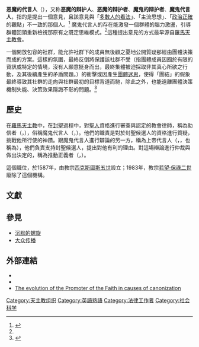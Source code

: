 {{otheruses|other=一部名稱與此相近的美國電影|追魂交易 (電影)}}
'''恶魔的代言人'''（{{lang-en|devil's advocate}}），又称'''恶魔的辩护人'''、'''恶魔的辩护者'''、'''魔鬼的辩护者'''、'''魔鬼代言人'''，指的是提出一個意見，且該意見與「[[共識|多數人的看法]]」、「主流思想」、「[[政治正確|政治正確]]的觀點」不一致的那個人。<ref name="黃靖軒 2016">{{cite web | author=黃靖軒 | title=那些媒體報導沒說的事：一場鄭捷、受害者家屬、與辯護律師的三方對話 - BuzzOrange | website=archive.is | date=2019-04-23 | url=http://archive.is/gIH4p | language=zh | access-date=2019-04-23}}</ref> 魔鬼代言人的存在能激發一個群體的腦力激盪，引導群體回頭重新檢視那原有之既定思維模式。<ref name="黃靖軒 2016"/>這種提出意見的方式最早源自[[羅馬天主教會|羅馬天主教會]]。

一個開放包容的社群，能允許社群下的成員無後顧之憂地公開質疑那經由團體決策而成的方案。這樣的氛圍，最終反倒將保護該社群不受{{tsl|en|Abilene paradox|艾比里尼弔詭}}（指團體成員因囿於有限的資訊或特定的情境，沒有人願意挺身而出，最終集體被迫採取非其真心所欲之行動，及其後續產生的矛盾問題。）的衝擊或因產生[[團體迷思|團體迷思]]，使得「團結」的假象最終導致其社群的走向與社群最初的目標背道而馳，除此之外，也能遠離團體決策機制失能、決策效果隱誨不彰的問題。<ref name="陳成宏 粘忠倚 2007 pp. 263–273">{{cite journal | author=陳成宏 | author2=粘忠倚 | title=學校組織變革的團體決策行為：「艾比里尼弔詭」與「團體迷思」的觀點分析 | journal=興國學報 | issue=7 | date=2007-01-01 | issn=1814-5175 | doi=10.29950/JHKUM.200701.0017 | pages=263–273 | url=http://www.airitilibrary.com/Publication/alDetailedMesh?DocID=18145175-200701-201206250007-201206250007-263-273 | language=zh | access-date=2019-04-23 | archive-date=2019-04-23 | archive-url=https://web.archive.org/web/20190423163417/http://www.airitilibrary.com/Publication/alDetailedMesh%3FDocID%3D18145175-200701-201206250007-201206250007-263-273 | dead-url=no }}</ref>

== 歷史 ==
在[[羅馬天主教|羅馬天主教]]中，在[[封聖|封聖]]過程中，對[[基督教聖人|聖人]]資格進行審查與認定的教會律師，稱為助信者（{{lang-en|Promoter of the Faith}}，{{lang-la|promotor fidei}}），俗稱魔鬼代言人（{{lang-en|devil's advocate}}，{{lang-la|advocatus diaboli}}）。他們的職責是對於封聖候選人的資格進行質疑，挑戰他所行使的神蹟。跟魔鬼代言人進行辯論的另一方，稱為上帝代言人（{{lang-en|God's advocate}}，{{lang-la|advocatus Dei}}，也稱為{{lang-en|Promoter of the Cause}}），他們負責支持封聖候選人，提出對他有利的理由。對這場辯論進行仲裁與做出決定的，稱為推動正義者（{{lang-en|Promoter of Justice}}，{{lang-la|promotor iustitiae}}）。

這個職位，於1587年，由教宗[[西克斯圖斯五世|西克斯圖斯五世]]設立；1983年，教宗[[若望·保祿二世|若望·保祿二世]]廢除了這個機構。

== 文獻 ==
{{reflist}}

== 參見 ==
*[[沉默的螺旋|沉默的螺旋]]
*[[大众传播|大众传播]]

==外部連結==
{{Wikisource|:en:Catholic Encyclopedia (1913)|''Catholic Encyclopedia'' (1913)}}
{{Wiktionary}}
* {{CathEncy|url=http://www.newadvent.org/cathen/01168b.htm|title=Advocatus Diaboli}}
* {{CathEncy|wstitle=Promotor Fidei}}
* [http://www.jgray.org/docs/promoterfaith.html The evolution of the Promoter of the Faith in causes of canonization] {{Wayback|url=http://www.jgray.org/docs/promoterfaith.html |date=20210224223950 }}

[[Category:天主教组织|Category:天主教组织]]
[[Category:英語熟語|Category:英語熟語]]
[[Category:法律工作者|Category:法律工作者]]
[[Category:社会科学|Category:社会科学]]